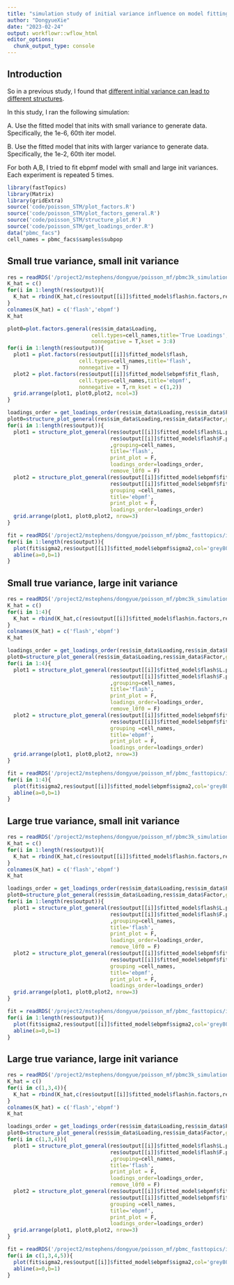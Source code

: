 ```yaml
---
title: "simulation study of initial variance influence on model fitting"
author: "DongyueXie"
date: "2023-02-24"
output: workflowr::wflow_html
editor_options:
  chunk_output_type: console
---
```


## Introduction

So in a previous study, I found that [different initial variance can lead to different structures](pbmc_infasttopics_init_vga_effect.html).


In this study, I ran the following simulation:

A. Use the fitted model that inits with small variance to generate data. Specifically, the 1e-6, 60th iter model.

B. Use the fitted model that inits with larger variance to generate data. Specifically, the 1e-2, 60th iter model.

For both A,B, I tried to fit ebpmf model with small and large init variances. Each experiment is repeated 5 times.


```r
library(fastTopics)
library(Matrix)
library(gridExtra)
source('code/poisson_STM/plot_factors.R')
source('code/poisson_STM/plot_factors_general.R')
source('code/poisson_STM/structure_plot.R')
source('code/poisson_STM/get_loadings_order.R')
data("pbmc_facs")
cell_names = pbmc_facs$samples$subpop
```


## Small true variance, small init variance

```r
res = readRDS('/project2/mstephens/dongyue/poisson_mf/pbmc3k_simulation/simu_pbmc_fasttopics_small_true_var_small_init_var.rds')
K_hat = c()
for(i in 1:length(res$output)){
  K_hat = rbind(K_hat,c(res$output[[i]]$fitted_model$flash$n.factors,res$output[[i]]$fitted_model$ebpmf$fit_flash$n.factors))
}
colnames(K_hat) = c('flash','ebpmf')
K_hat
```

```r
plot0=plot.factors.general(res$sim_data$Loading,
                           cell.types=cell_names,title='True Loadings',
                           nonnegative = T,kset = 3:8)
for(i in 1:length(res$output)){
  plot1 = plot.factors(res$output[[i]]$fitted_model$flash,
                       cell.types=cell_names,title='flash',
                       nonnegative = T)
  plot2 = plot.factors(res$output[[i]]$fitted_model$ebpmf$fit_flash,
                       cell.types=cell_names,title='ebpmf',
                       nonnegative = T,rm_kset = c(1,2))
  grid.arrange(plot1, plot0,plot2, ncol=3)
}
```

```r
loadings_order = get_loadings_order(res$sim_data$Loading,res$sim_data$Factor,grouping = cell_names,n_samples = 5000)
plot0=structure_plot_general(res$sim_data$Loading,res$sim_data$Factor,grouping =cell_names,title = 'True',print_plot = F,loadings_order=loadings_order) 
for(i in 1:length(res$output)){
  plot1 = structure_plot_general(res$output[[i]]$fitted_model$flash$L.pm,
                                 res$output[[i]]$fitted_model$flash$F.pm
                                 ,grouping=cell_names,
                                 title='flash',
                                 print_plot = F,
                                 loadings_order=loadings_order,
                                 remove_l0f0 = F)
  plot2 = structure_plot_general(res$output[[i]]$fitted_model$ebpmf$fit_flash$L.pm,
                                 res$output[[i]]$fitted_model$ebpmf$fit_flash$F.pm,
                                 grouping =cell_names,
                                 title='ebpmf',
                                 print_plot = F,
                                 loadings_order=loadings_order)
  grid.arrange(plot1, plot0,plot2, nrow=3)
}
```

```r
fit = readRDS('/project2/mstephens/dongyue/poisson_mf/pbmc_fasttopics/init_tol_effect/nonnegLF_pe_inittol1e6_iter60.rds')
for(i in 1:length(res$output)){
  plot(fit$sigma2,res$output[[i]]$fitted_model$ebpmf$sigma2,col='grey80',pch=20,xlab='true',ylab='estimated',main='variance estimation')
  abline(a=0,b=1)
}

```

## Small true variance, large init variance


```r
res = readRDS('/project2/mstephens/dongyue/poisson_mf/pbmc3k_simulation/simu_pbmc_fasttopics_small_true_var_large_init_var.rds')
K_hat = c()
for(i in 1:4){
  K_hat = rbind(K_hat,c(res$output[[i]]$fitted_model$flash$n.factors,res$output[[i]]$fitted_model$ebpmf$fit_flash$n.factors))
}
colnames(K_hat) = c('flash','ebpmf')
K_hat
```

```r
loadings_order = get_loadings_order(res$sim_data$Loading,res$sim_data$Factor,grouping = cell_names,n_samples = 5000)
plot0=structure_plot_general(res$sim_data$Loading,res$sim_data$Factor,grouping =cell_names,title = 'True',print_plot = F,loadings_order = loadings_order) 
for(i in 1:4){
  plot1 = structure_plot_general(res$output[[i]]$fitted_model$flash$L.pm,
                                 res$output[[i]]$fitted_model$flash$F.pm
                                 ,grouping=cell_names,
                                 title='flash',
                                 print_plot = F,
                                 loadings_order=loadings_order,
                                 remove_l0f0 = F)
  plot2 = structure_plot_general(res$output[[i]]$fitted_model$ebpmf$fit_flash$L.pm,
                                 res$output[[i]]$fitted_model$ebpmf$fit_flash$F.pm,
                                 grouping =cell_names,
                                 title='ebpmf',
                                 print_plot = F,
                                 loadings_order=loadings_order)
  grid.arrange(plot1, plot0,plot2, nrow=3)
}
```


```r
fit = readRDS('/project2/mstephens/dongyue/poisson_mf/pbmc_fasttopics/init_tol_effect/nonnegLF_pe_inittol1e6_iter60.rds')
for(i in 1:4){
  plot(fit$sigma2,res$output[[i]]$fitted_model$ebpmf$sigma2,col='grey80',pch=20,xlab='true',ylab='estimated',main='variance estimation')
  abline(a=0,b=1)
}

```


## Large true variance, small init variance


```r
res = readRDS('/project2/mstephens/dongyue/poisson_mf/pbmc3k_simulation/simu_pbmc_fasttopics_large_true_var_small_init_var.rds')
K_hat = c()
for(i in 1:length(res$output)){
  K_hat = rbind(K_hat,c(res$output[[i]]$fitted_model$flash$n.factors,res$output[[i]]$fitted_model$ebpmf$fit_flash$n.factors))
}
colnames(K_hat) = c('flash','ebpmf')
K_hat
```

```r
loadings_order = get_loadings_order(res$sim_data$Loading,res$sim_data$Factor,grouping = cell_names,n_samples = 5000)
plot0=structure_plot_general(res$sim_data$Loading,res$sim_data$Factor,grouping =cell_names,title = 'True',print_plot = F,loadings_order = loadings_order) 
for(i in 1:length(res$output)){
  plot1 = structure_plot_general(res$output[[i]]$fitted_model$flash$L.pm,
                                 res$output[[i]]$fitted_model$flash$F.pm
                                 ,grouping=cell_names,
                                 title='flash',
                                 print_plot = F,
                                 loadings_order=loadings_order,
                                 remove_l0f0 = F)
  plot2 = structure_plot_general(res$output[[i]]$fitted_model$ebpmf$fit_flash$L.pm,
                                 res$output[[i]]$fitted_model$ebpmf$fit_flash$F.pm,
                                 grouping =cell_names,
                                 title='ebpmf',
                                 print_plot = F,
                                 loadings_order=loadings_order)
  grid.arrange(plot1, plot0,plot2, nrow=3)
}
```


```r
fit = readRDS('/project2/mstephens/dongyue/poisson_mf/pbmc_fasttopics/init_tol_effect/nonnegLF_pe_inittol1e2_iter60.rds')
for(i in 1:length(res$output)){
  plot(fit$sigma2,res$output[[i]]$fitted_model$ebpmf$sigma2,col='grey80',pch=20,xlab='true',ylab='estimated',main='variance estimation')
  abline(a=0,b=1)
}

```

## Large true variance, large init variance


```r
res = readRDS('/project2/mstephens/dongyue/poisson_mf/pbmc3k_simulation/simu_pbmc_fasttopics_large_true_var_large_init_var.rds')
K_hat = c()
for(i in c(1,3,4)){
  K_hat = rbind(K_hat,c(res$output[[i]]$fitted_model$flash$n.factors,res$output[[i]]$fitted_model$ebpmf$fit_flash$n.factors))
}
colnames(K_hat) = c('flash','ebpmf')
K_hat
```

```r
loadings_order = get_loadings_order(res$sim_data$Loading,res$sim_data$Factor,grouping = cell_names,n_samples = 5000)
plot0=structure_plot_general(res$sim_data$Loading,res$sim_data$Factor,grouping =cell_names,title = 'True',print_plot = F,loadings_order = loadings_order) 
for(i in c(1,3,4)){
  plot1 = structure_plot_general(res$output[[i]]$fitted_model$flash$L.pm,
                                 res$output[[i]]$fitted_model$flash$F.pm
                                 ,grouping=cell_names,
                                 title='flash',
                                 print_plot = F,
                                 loadings_order=loadings_order,
                                 remove_l0f0 = F)
  plot2 = structure_plot_general(res$output[[i]]$fitted_model$ebpmf$fit_flash$L.pm,
                                 res$output[[i]]$fitted_model$ebpmf$fit_flash$F.pm,
                                 grouping =cell_names,
                                 title='ebpmf',
                                 print_plot = F,
                                 loadings_order=loadings_order)
  grid.arrange(plot1, plot0,plot2, nrow=3)
}
```


```r
fit = readRDS('/project2/mstephens/dongyue/poisson_mf/pbmc_fasttopics/init_tol_effect/nonnegLF_pe_inittol1e2_iter60.rds')
for(i in c(1,3,4,5)){
  plot(fit$sigma2,res$output[[i]]$fitted_model$ebpmf$sigma2,col='grey80',pch=20,xlab='true',ylab='estimated',main='variance estimation')
  abline(a=0,b=1)
}

```

